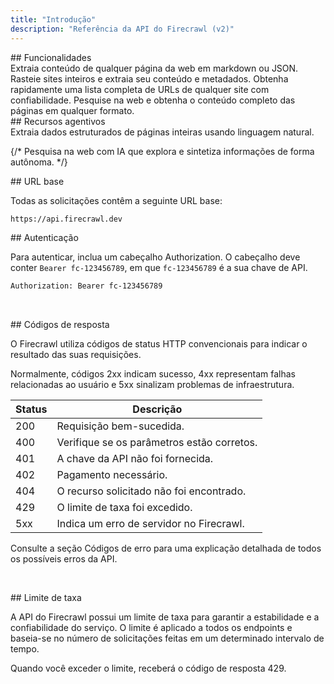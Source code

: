 ```yaml
---
title: "Introdução"
description: "Referência da API do Firecrawl (v2)"
---
```


<div id="features">
  ## Funcionalidades
</div>

<CardGroup cols={3}>
  <Card title="Scrape" icon="markdown" href="/pt-BR/api-reference/endpoint/scrape" color="FF713C">
    Extraia conteúdo de qualquer página da web em markdown ou JSON.
  </Card>

  <Card title="Crawl" icon="spider" href="/pt-BR/api-reference/endpoint/crawl-post" color="FF713C">
    Rasteie sites inteiros e extraia seu conteúdo e metadados.
  </Card>

  <Card title="Map" icon="map" href="/pt-BR/api-reference/endpoint/map" color="FF713C">
    Obtenha rapidamente uma lista completa de URLs de qualquer site com confiabilidade.
  </Card>

  <Card title="Search" icon="magnifying-glass" href="/pt-BR/api-reference/endpoint/search" color="FF713C">
    Pesquise na web e obtenha o conteúdo completo das páginas em qualquer formato.
  </Card>
</CardGroup>

<div id="agentic-features">
  ## Recursos agentivos
</div>

<CardGroup cols={3}>
  <Card title="Extract" icon="barcode-read" href="/pt-BR/api-reference/endpoint/extract" color="FF713C">
    Extraia dados estruturados de páginas inteiras usando linguagem natural.
  </Card>

  {/* <Card title="Deep Research" icon="brain-circuit" href="/api-reference/endpoint/deep-research" color="FF713C">
      Pesquisa na web com IA que explora e sintetiza informações de forma autônoma.
    </Card> */}
</CardGroup>

<div id="base-url">
  ## URL base
</div>

Todas as solicitações contêm a seguinte URL base:

```bash
https://api.firecrawl.dev 
```

<div id="authentication">
  ## Autenticação
</div>

Para autenticar, inclua um cabeçalho Authorization. O cabeçalho deve conter `Bearer fc-123456789`, em que `fc-123456789` é a sua chave de API.

```bash
Authorization: Bearer fc-123456789
```

​

<div id="response-codes">
  ## Códigos de resposta
</div>

O Firecrawl utiliza códigos de status HTTP convencionais para indicar o resultado das suas requisições.

Normalmente, códigos 2xx indicam sucesso, 4xx representam falhas relacionadas ao usuário e 5xx sinalizam problemas de infraestrutura.

Status | Descrição
--- | ---
200 | Requisição bem-sucedida.
400 | Verifique se os parâmetros estão corretos.
401 | A chave da API não foi fornecida.
402 | Pagamento necessário.
404 | O recurso solicitado não foi encontrado.
429 | O limite de taxa foi excedido.
5xx | Indica um erro de servidor no Firecrawl.

Consulte a seção Códigos de erro para uma explicação detalhada de todos os possíveis erros da API.

​

<div id="rate-limit">
  ## Limite de taxa
</div>

A API do Firecrawl possui um limite de taxa para garantir a estabilidade e a confiabilidade do serviço. O limite é aplicado a todos os endpoints e baseia-se no número de solicitações feitas em um determinado intervalo de tempo.

Quando você exceder o limite, receberá o código de resposta 429.